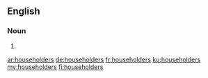 ==English==

===Noun===
{{head|en|plural}}

# {{plural of|householder|lang=en}}

[[ar:householders]]
[[de:householders]]
[[fr:householders]]
[[ku:householders]]
[[my:householders]]
[[fi:householders]]
